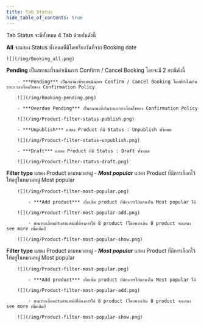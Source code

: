 ```yaml
---
title: Tab Status
hide_table_of_contents: true
---
```



<TabItem value="Status">
 
Tab Status จะมีทั้งหมด 4 Tab ด้วยกันดังนี้

<Tabs>
<TabItem value="All" label="All" default>

**All** จะแสดง Status ทั้งหมดที่มีโดยเรียงวันที่จาก Booking date 

    ![](/img/Booking_all.png)

</TabItem>
<TabItem value="Pending" label="Pending">

**Pending** เป็นสถานะที่รอดำเนินการ Confirm / Cancel Booking โดยจะมี 2 กรณีดังนี้

        - ***Pending*** เป็นสถานะที่รอดำเนินการ Confirm / Cancel Booking โดยที่ยังไม่เกินระยะเวลาเงื่อนไขของ Confirmation Policy

        ![](/img/Booking-pending.png)

        - ***Overdue Pending*** เป็นสถานะที่เกินระยะเวลาเงื่อนไขของ Confirmation Policy 

        ![](/img/Product-filter-status-publish.png)

        - ***Unpublish*** แสดง Product ที่มี Status : Unpublish ทั้งหมด

        ![](/img/Product-filter-status-unpublish.png)

        - ***Draft*** แสดง Product ที่มี Status : Draft ทั้งหมด

        ![](/img/Product-filter-status-draft.png)

</TabItem>
<TabItem value="Confirmed" label="Confirmed">

**Filter type** แสดง Product ตามหมวดหมู่ 
        - ***Most popular*** แสดง Product ที่มีการเลือกไว้ให้อยู่ในหมวดหมู่ Most popular 

        ![](/img/Product-filter-most-popular.png)

            - ***Add product*** เพื่อเพิ่ม product ที่ต้องการให้แสดงใน Most popular ได้ 

        ![](/img/Product-filter-most-popular-add.png)

            - สามารถเลื่อนปรับตำแหน่งที่ต้องการได้ 8 product (โดยหากเกิน 8 product จะแสดง see more เพิ่มเติม)

        ![](/img/Product-filter-most-popular-show.png)
        
</TabItem>
<TabItem value="Cancelled" label="Cancelled">

**Filter type** แสดง Product ตามหมวดหมู่ 
        - ***Most popular*** แสดง Product ที่มีการเลือกไว้ให้อยู่ในหมวดหมู่ Most popular 

        ![](/img/Product-filter-most-popular.png)

            - ***Add product*** เพื่อเพิ่ม product ที่ต้องการให้แสดงใน Most popular ได้ 

        ![](/img/Product-filter-most-popular-add.png)

            - สามารถเลื่อนปรับตำแหน่งที่ต้องการได้ 8 product (โดยหากเกิน 8 product จะแสดง see more เพิ่มเติม)

        ![](/img/Product-filter-most-popular-show.png)
        
</TabItem>

</Tabs>
</TabItem>



